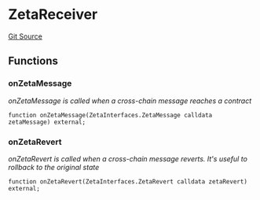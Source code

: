 # ZetaReceiver
[Git Source](https://github.com/zeta-chain/protocol-contracts/blob/main/v2/contracts/zevm/legacy/ZetaConnectorZEVM.sol)


## Functions
### onZetaMessage

*onZetaMessage is called when a cross-chain message reaches a contract*


```solidity
function onZetaMessage(ZetaInterfaces.ZetaMessage calldata zetaMessage) external;
```

### onZetaRevert

*onZetaRevert is called when a cross-chain message reverts.
It's useful to rollback to the original state*


```solidity
function onZetaRevert(ZetaInterfaces.ZetaRevert calldata zetaRevert) external;
```

